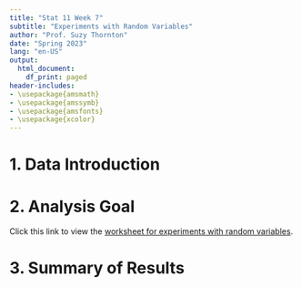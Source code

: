 ```yaml
---
title: "Stat 11 Week 7"
subtitle: "Experiments with Random Variables" 
author: "Prof. Suzy Thornton"
date: "Spring 2023"
lang: "en-US"
output:
  html_document:
    df_print: paged
header-includes:
- \usepackage{amsmath}
- \usepackage{amssymb}
- \usepackage{amsfonts}
- \usepackage{xcolor}
---
```



# 1. Data Introduction 



# 2. Analysis Goal  



Click this link to view the [worksheet for experiments with random variables](https://profsuzy.github.io/Stat11/wk7-wksheet.html). 

# 3. Summary of Results  


